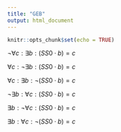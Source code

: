 ```yaml
---
title: "GEB"
output: html_document
---
```


```r
knitr::opts_chunk$set(echo = TRUE)
```

$\neg\forall c:\exists b:(SS0 \cdot b)=c$

$\forall c: \neg\exists b:(SS0\cdot b)=c$

$\forall c:\exists b:\neg(SS0\cdot b)=c$

$\neg\exists b:\forall c:(SS0\cdot b)=c$

$\exists b:\neg\forall c:(SS0\cdot b)=c$

$\exists b:\forall c:\neg(SS0\cdot b)=c$

